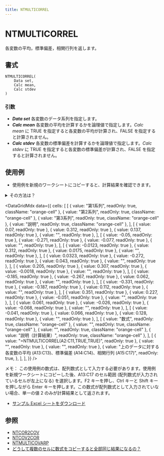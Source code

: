 ```yaml
---
title: NTMULTICORREL
---
```



# NTMULTICORREL

各変数の平均，標準偏差，相関行列を返します。

## 書式

```excel
NTMULTICORREL(
    Data set,
    Calc mean,
    Calc stdev
)
```

### 引数

- **_Data set_** 各変数のデータ系列を指定します。
- **_Calc mean_** 各変数の平均を計算するかを論理値で指定します。*Calc mean* に TRUE を指定すると各変数の平均が計算され、FALSE を指定すると計算されません。
- **_Calc stdev_** 各変数の標準偏差を計算するかを論理値で指定します。*Calc stdev* に TRUE を指定すると各変数の標準偏差が計算され、FALSE を指定すると計算されません。

## 使用例

- 使用例を新規のワークシートにコピーすると、計算結果を確認できます。

<details>
<summary>その方法は？</summary>

1.  新しいブックまたはワークシートを作成します。
2.  ヘルプ トピックにある使用例を選択します（行番号および列番号を除く）。

    ![Selecting an example from Help](./../../assets/functions/HowToCopy.png)

    ヘルプから使用例を選択する

3.  Ctrl キーを押しながら C キーを押します。
4.  ワークシートのセル A1 を選択し、Ctrl キーを押しながら V キーを押します。
5.  計算結果と結果を返す数式の表示を切り替えるには、Ctrl キーを押しながら ` (アクサン グラーブ) キーを押すか、または [ツール] メニューの [ワークシート分析] をポイントし、[ワークシート分析モード] をクリックします。

</details>

<DataGridMdx
  data={{
    cells: [
      [
        { value: "第1系列", readOnly: true, className: "orange-cell" },
        { value: "第2系列", readOnly: true, className: "orange-cell" },
        { value: "第3系列", readOnly: true, className: "orange-cell" },
        { value: "説明", readOnly: true, className: "orange-cell" },
      ],
      [
        { value: 0.07, readOnly: true },
        { value: 0.312, readOnly: true },
        { value: 0.137, readOnly: true },
        { value: "", readOnly: true },
      ],
      [
        { value: -0.05, readOnly: true },
        { value: -0.271, readOnly: true },
        { value: -0.077, readOnly: true },
        { value: "", readOnly: true },
      ],
      [
        { value: -0.0123, readOnly: true },
        { value: 0.312, readOnly: true },
        { value: 0.0175, readOnly: true },
        { value: "", readOnly: true },
      ],
      [
        { value: 0.0323, readOnly: true },
        { value: -0.272, readOnly: true },
        { value: 0.043, readOnly: true },
        { value: "", readOnly: true },
      ],
      [
        { value: 0.205, readOnly: true },
        { value: 0.307, readOnly: true },
        { value: -0.0018, readOnly: true },
        { value: "", readOnly: true },
      ],
      [
        { value: -0.185, readOnly: true },
        { value: -0.267, readOnly: true },
        { value: 0.062, readOnly: true },
        { value: "", readOnly: true },
      ],
      [
        { value: -0.331, readOnly: true },
        { value: -0.187, readOnly: true },
        { value: 0.112, readOnly: true },
        { value: "", readOnly: true },
      ],
      [
        { value: 0.351, readOnly: true },
        { value: 0.227, readOnly: true },
        { value: -0.051, readOnly: true },
        { value: "", readOnly: true },
      ],
      [
        { value: 0.061, readOnly: true },
        { value: -0.026, readOnly: true },
        { value: -0.068, readOnly: true },
        { value: "", readOnly: true },
      ],
      [
        { value: -0.041, readOnly: true },
        { value: 0.066, readOnly: true },
        { value: 0.128, readOnly: true },
        { value: "", readOnly: true },
      ],
      [
        { value: "数式", readOnly: true, className: "orange-cell" },
        { value: "", readOnly: true, className: "orange-cell" },
        { value: "", readOnly: true, className: "orange-cell" },
        { value: "説明（計算結果）", readOnly: true, className: "orange-cell" },
      ],
      [
        { value: "=NTMULTICORREL(A2:C11,TRUE,TRUE)", readOnly: true },
        { value: "", readOnly: true },
        { value: "", readOnly: true },
        {
          value:
            "上のデータに対する各変数の平均 (A13:C13)、標準偏差 (A14:C14)、相関行列 (A15:C17)",
          readOnly: true,
        },
      ],
    ],
  }}
/>

メモ： この使用例の数式は、配列数式として入力する必要があります。使用例を新規ワークシートにコピーした後、A13:C17 のセル範囲 (配列数式が入力されているセルが左上になる) を選択します。F2 キーを押し、Ctrl キーと Shift キーを押しながら Enter キーを押します。この数式が配列数式として入力されていない場合、単一の値 2 のみが計算結果として返されます。

- [サンプル Excel シートをダウンロード](https://www.ntrand.com/files/NtRand3.xls "Downloading Sample")

## 参照

- [NTCOR2COV](https://www.ntrand.com/jp/ntcor2cov/)
- [NTCOV2COR](https://www.ntrand.com/jp/ntcov2cor/)
- [NTMULTICOVARP](https://www.ntrand.com/jp/ntmulticovarp/)
- [どうして複数のセルに数式をコピーすると全部同じ結果になるの？](https://www.ntrand.com/jp/faq/#local_CtrlShiftEnter)
